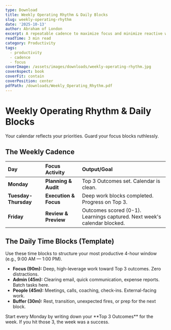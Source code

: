```yaml
---
type: Download
title: Weekly Operating Rhythm & Daily Blocks
slug: weekly-operating-rhythm
date: '2025-10-13'
author: Abraham of London
excerpt: A repeatable cadence to maximize focus and minimize reactive work.
readTime: 3 min read
category: Productivity
tags:
  - productivity
  - cadence
  - focus
coverImage: /assets/images/downloads/weekly-operating-rhythm.jpg
coverAspect: book
coverFit: contain
coverPosition: center
pdfPath: /downloads/Weekly_Operating_Rhythm.pdf
---
```


# Weekly Operating Rhythm & Daily Blocks

<PullLine subtle>Your calendar reflects your priorities. Guard your focus blocks ruthlessly.</PullLine>

## The Weekly Cadence


| Day | Focus Activity | Output/Goal |
|:---|:---|:---|
| **Monday** | **Planning & Audit** | Top 3 Outcomes set. Calendar is clean. |
| **Tuesday-Thursday** | **Execution & Focus** | Deep work blocks completed. Progress on Top 3. |
| **Friday** | **Review & Preview** | Outcomes scored (0-1). Learnings captured. Next week's calendar blocked. |


<Rule />

## The Daily Time Blocks (Template)

Use these time blocks to structure your most productive 4-hour window (e.g., 9:00 AM — 1:00 PM).

- **Focus (90m):** Deep, high-leverage work toward Top 3 outcomes. Zero distractions.
- **Admin (45m):** Clearing email, quick communication, expense reports. Batch tasks here.
- **People (45m):** Meetings, calls, coaching, check-ins. External-facing work.
- **Buffer (30m):** Rest, transition, unexpected fires, or prep for the next block.

<Note tone="key" title="Rule of 3">
Start every Monday by writing down your **Top 3 Outcomes** for the week. If you hit those 3, the week was a success.
</Note>